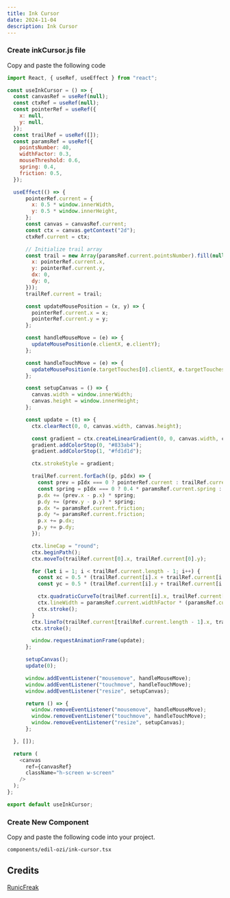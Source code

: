 ```yaml
---
title: Ink Cursor
date: 2024-11-04
description: Ink Cursor
---
```


<ComponentPreview name="ink-cursor-demo" />

<Steps>

### Create inkCursor.js file

Copy and paste the following code

```js
import React, { useRef, useEffect } from "react";

const useInkCursor = () => {
  const canvasRef = useRef(null);
  const ctxRef = useRef(null);
  const pointerRef = useRef({
    x: null,
    y: null,
  });
  const trailRef = useRef([]);
  const paramsRef = useRef({
    pointsNumber: 40,
    widthFactor: 0.3,
    mouseThreshold: 0.6,
    spring: 0.4,
    friction: 0.5,
  });

  useEffect(() => {
      pointerRef.current = {
        x: 0.5 * window.innerWidth,
        y: 0.5 * window.innerHeight,
      };
      const canvas = canvasRef.current;
      const ctx = canvas.getContext("2d");
      ctxRef.current = ctx;

      // Initialize trail array
      const trail = new Array(paramsRef.current.pointsNumber).fill(null).map(() => ({
        x: pointerRef.current.x,
        y: pointerRef.current.y,
        dx: 0,
        dy: 0,
      }));
      trailRef.current = trail;

      const updateMousePosition = (x, y) => {
        pointerRef.current.x = x;
        pointerRef.current.y = y;
      };

      const handleMouseMove = (e) => {
        updateMousePosition(e.clientX, e.clientY);
      };

      const handleTouchMove = (e) => {
        updateMousePosition(e.targetTouches[0].clientX, e.targetTouches[0].clientY);
      };

      const setupCanvas = () => {
        canvas.width = window.innerWidth;
        canvas.height = window.innerHeight;
      };

      const update = (t) => {
        ctx.clearRect(0, 0, canvas.width, canvas.height);

        const gradient = ctx.createLinearGradient(0, 0, canvas.width, canvas.height);
        gradient.addColorStop(0, "#833ab4");
        gradient.addColorStop(1, "#fd1d1d");

        ctx.strokeStyle = gradient;

        trailRef.current.forEach((p, pIdx) => {
          const prev = pIdx === 0 ? pointerRef.current : trailRef.current[pIdx - 1];
          const spring = pIdx === 0 ? 0.4 * paramsRef.current.spring : paramsRef.current.spring;
          p.dx += (prev.x - p.x) * spring;
          p.dy += (prev.y - p.y) * spring;
          p.dx *= paramsRef.current.friction;
          p.dy *= paramsRef.current.friction;
          p.x += p.dx;
          p.y += p.dy;
        });

        ctx.lineCap = "round";
        ctx.beginPath();
        ctx.moveTo(trailRef.current[0].x, trailRef.current[0].y);

        for (let i = 1; i < trailRef.current.length - 1; i++) {
          const xc = 0.5 * (trailRef.current[i].x + trailRef.current[i + 1].x);
          const yc = 0.5 * (trailRef.current[i].y + trailRef.current[i + 1].y);

          ctx.quadraticCurveTo(trailRef.current[i].x, trailRef.current[i].y, xc, yc);
          ctx.lineWidth = paramsRef.current.widthFactor * (paramsRef.current.pointsNumber - i);
          ctx.stroke();
        }
        ctx.lineTo(trailRef.current[trailRef.current.length - 1].x, trailRef.current[trailRef.current.length - 1].y);
        ctx.stroke();

        window.requestAnimationFrame(update);
      };

      setupCanvas();
      update(0);

      window.addEventListener("mousemove", handleMouseMove);
      window.addEventListener("touchmove", handleTouchMove);
      window.addEventListener("resize", setupCanvas);

      return () => {
        window.removeEventListener("mousemove", handleMouseMove);
        window.removeEventListener("touchmove", handleTouchMove);
        window.removeEventListener("resize", setupCanvas);
      };

  }, []);

  return (
    <canvas
      ref={canvasRef}
      className="h-screen w-screen"
    />
  );
};

export default useInkCursor;

```

### Create New Component

Copy and paste the following code into your project.

```text
components/edil-ozi/ink-cursor.tsx
```

<ComponentSource name="ink-cursor-demo" />

</Steps>

## Credits

 [RunicFreak](https://codepen.io/ksenia-k/pen/rNoBgbV)
